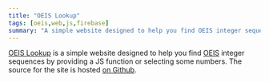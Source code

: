 ```yaml
---
title: "OEIS Lookup"
tags: [oeis,web,js,firebase]
summary: "A simple website designed to help you find OEIS integer sequences"
---
```


[OEIS Lookup](https://oeis-lookup.web.app/) is a simple website designed to help you find [OEIS](https://oeis.org/) integer sequences by providing a JS function or selecting some numbers. The source for the site is hosted [on Github](https://github.com/realprogrammer5000/oeis-lookup/).
